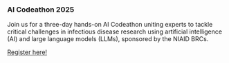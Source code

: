 ### AI Codeathon 2025

Join us for a three-day hands-on AI Codeathon uniting experts to tackle critical challenges in infectious disease research using artificial intelligence (AI) and large language models (LLMs), sponsored by the NIAID BRCs.

[Register here!](https://www.bv-brc.org/brc-niaid-ai-codeathon-2025)

